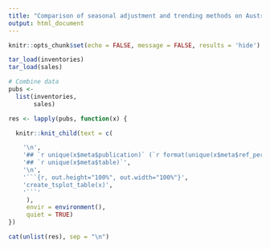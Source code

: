 ```yaml
---
title: "Comparison of seasonal adjustment and trending methods on Australian data"
output: html_document
---
```


```r
knitr::opts_chunk$set(echo = FALSE, message = FALSE, results = 'hide')
```

```r
tar_load(inventories)
tar_load(sales)
```

```r

# Combine data
pubs <-
  list(inventories,
       sales)

res <- lapply(pubs, function(x) {

  knitr::knit_child(text = c(

    '\n',
    '## `r unique(x$meta$publication)` (`r format(unique(x$meta$ref_period), "%b %Y")`)',
    '## `r unique(x$meta$table)`',
    '\n',
    '```{r, out.height="100%", out.width="100%"}',
    'create_tsplot_table(x)',
    '```'
     ),
     envir = environment(),
     quiet = TRUE)
})

cat(unlist(res), sep = "\n")
```